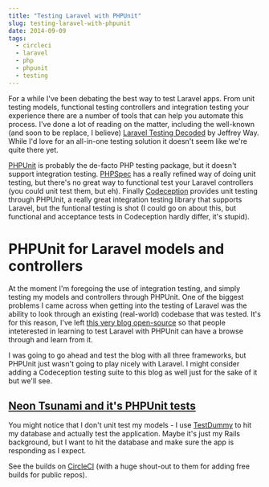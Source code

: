 ```yaml
---
title: "Testing Laravel with PHPUnit"
slug: testing-laravel-with-phpunit
date: 2014-09-09
tags:
  - circleci
  - laravel
  - php
  - phpunit
  - testing
---
```


For a while I've been debating the best way to test Laravel apps. From unit testing models, functional testing controllers and integration testing your experience there are a number of tools that can help you automate this process. I've done a lot of reading on the matter, including the well-known (and soon to be replace, I believe) [Laravel Testing Decoded](https://leanpub.com/laravel-testing-decoded) by Jeffrey Way. While I'd love for an all-in-one testing solution it doesn't seem like we're quite there yet.

[PHPUnit](https://phpunit.de/) is probably the de-facto PHP testing package, but it doesn't support integration testing. [PHPSpec](http://www.phpspec.net/) has a really refined way of doing unit testing, but there's no great way to functional test your Laravel controllers (you could unit test them, but eh). Finally [Codeception](http://codeception.com/) provides unit testing through PHPUnit, a really great integration testing library that supports Laravel, but the funtional testing is shot (I could go on about this, but functional and acceptance tests in Codeception hardly differ, it's stupid).

# PHPUnit for Laravel models and controllers

At the moment I'm foregoing the use of integration testing, and simply testing my models and controllers through PHPUnit. One of the biggest problems I came across when getting into the testing of Laravel was the ability to look through an existing (real-world) codebase that was tested. It's for this reason, I've left [this very blog open-source](https://github.com/dwightwatson/neontsunami) so that people inteterested in learning to test Laravel with PHPUnit can have a browse through and learn from it.

I was going to go ahead and test the blog with all three frameworks, but PHPUnit just wasn't going to play nicely with Laravel. I might consider adding a Codeception testing suite to this blog as well just for the sake of it but we'll see.

## [Neon Tsunami and it's PHPUnit tests](https://github.com/dwightwatson/neontsunami)

You might notice that I don't unit test my models - I use [TestDummy](https://github.com/laracasts/TestDummy) to hit my database and actually test the application. Maybe it's just my Rails background, but I want to hit the database and make sure the app is responding as I expect.

See the builds on [CircleCI](https://circleci.com/gh/dwightwatson/neontsunami) (with a huge shout-out to them for adding free builds for public repos).
